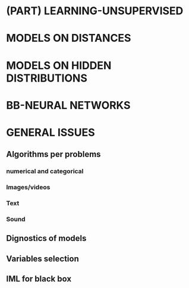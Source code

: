 # (PART) <lfg>LEARNING-UNSUPERVISED</lfg> {-}


# MODELS ON DISTANCES




# MODELS ON HIDDEN DISTRIBUTIONS




# BB-NEURAL NETWORKS




# GENERAL ISSUES


## Algorithms per problems


### numerical and categorical

### Images/videos

### Text

### Sound


## Dignostics of models


## Variables selection


## IML for black box

